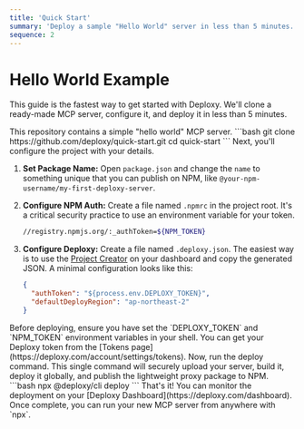```yaml
---
title: 'Quick Start'
summary: 'Deploy a sample "Hello World" server in less than 5 minutes.'
sequence: 2
---
```


# Hello World Example

This guide is the fastest way to get started with Deploxy. We'll clone a ready-made MCP server, configure it, and deploy it in less than 5 minutes.

<Steps>

<Step title="Clone the Quick Start Repository">
This repository contains a simple "hello world" MCP server.
```bash
git clone https://github.com/deploxy/quick-start.git
cd quick-start
```
</Step>

<Step title="Configure Your Project">
Next, you'll configure the project with your details.

1.  **Set Package Name:** Open `package.json` and change the `name` to something unique that you can publish on NPM, like `@your-npm-username/my-first-deploxy-server`.

2.  **Configure NPM Auth:** Create a file named `.npmrc` in the project root. It's a critical security practice to use an environment variable for your token.
    ```bash .npmrc
    //registry.npmjs.org/:_authToken=${NPM_TOKEN}
    ```

3.  **Configure Deploxy:** Create a file named `.deploxy.json`. The easiest way is to use the [Project Creator](https://deploxy.com/dashboard/new) on your dashboard and copy the generated JSON.
    A minimal configuration looks like this:
    ```json .deploxy.json
    {
      "authToken": "${process.env.DEPLOXY_TOKEN}",
      "defaultDeployRegion": "ap-northeast-2"
    }
    ```
<Warning>
Before deploying, ensure you have set the `DEPLOXY_TOKEN` and `NPM_TOKEN` environment variables in your shell. You can get your Deploxy token from the [Tokens page](https://deploxy.com/account/settings/tokens).
</Warning>
</Step>

<Step title="Deploy with Deploxy">
Now, run the deploy command. This single command will securely upload your server, build it, deploy it globally, and publish the lightweight proxy package to NPM.
```bash
npx @deploxy/cli deploy
```
<Check>
That's it! You can monitor the deployment on your [Deploxy Dashboard](https://deploxy.com/dashboard). Once complete, you can run your new MCP server from anywhere with `npx`.
</Check>
</Step>

</Steps>